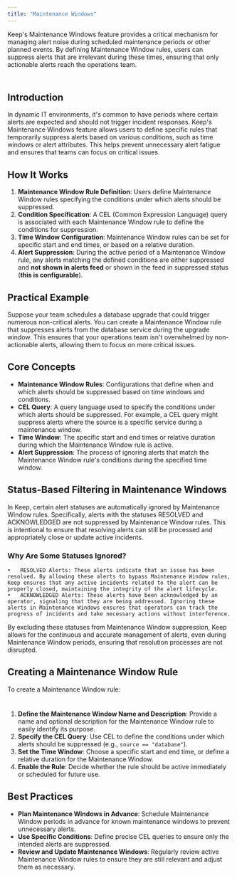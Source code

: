 ```yaml
---
title: "Maintenance Windows"
---
```


Keep's Maintenance Windows feature provides a critical mechanism for managing alert noise during scheduled maintenance periods or other planned events. By defining Maintenance Window rules, users can suppress alerts that are irrelevant during these times, ensuring that only actionable alerts reach the operations team.


<Frame width="100" height="200">
  <img height="10" src="/images/maintenance.png" />
</Frame>


## Introduction

In dynamic IT environments, it's common to have periods where certain alerts are expected and should not trigger incident responses. Keep's Maintenance Windows feature allows users to define specific rules that temporarily suppress alerts based on various conditions, such as time windows or alert attributes. This helps prevent unnecessary alert fatigue and ensures that teams can focus on critical issues.

## How It Works

1. **Maintenance Window Rule Definition**: Users define Maintenance Window rules specifying the conditions under which alerts should be suppressed.
2. **Condition Specification**: A CEL (Common Expression Language) query is associated with each Maintenance Window rule to define the conditions for suppression.
3. **Time Window Configuration**: Maintenance Window rules can be set for specific start and end times, or based on a relative duration.
4. **Alert Suppression**: During the active period of a Maintenance Window rule, any alerts matching the defined conditions are either suppressed and **not shown in alerts feed** or shown in the feed in suppressed status (**this is configurable**).

## Practical Example

Suppose your team schedules a database upgrade that could trigger numerous non-critical alerts. You can create a Maintenance Window rule that suppresses alerts from the database service during the upgrade window. This ensures that your operations team isn't overwhelmed by non-actionable alerts, allowing them to focus on more critical issues.

## Core Concepts

- **Maintenance Window Rules**: Configurations that define when and which alerts should be suppressed based on time windows and conditions.
- **CEL Query**: A query language used to specify the conditions under which alerts should be suppressed. For example, a CEL query might suppress alerts where the source is a specific service during a maintenance window.
- **Time Window**: The specific start and end times or relative duration during which the Maintenance Window rule is active.
- **Alert Suppression**: The process of ignoring alerts that match the Maintenance Window rule's conditions during the specified time window.

## Status-Based Filtering in Maintenance Windows

In Keep, certain alert statuses are automatically ignored by Maintenance Window rules. Specifically, alerts with the statuses RESOLVED and ACKNOWLEDGED are not suppressed by Maintenance Window rules. This is intentional to ensure that resolving alerts can still be processed and appropriately close or update active incidents.

### Why Are Some Statuses Ignored?

    •	RESOLVED Alerts: These alerts indicate that an issue has been resolved. By allowing these alerts to bypass Maintenance Window rules, Keep ensures that any active incidents related to the alert can be properly closed, maintaining the integrity of the alert lifecycle.
    •	ACKNOWLEDGED Alerts: These alerts have been acknowledged by an operator, signaling that they are being addressed. Ignoring these alerts in Maintenance Windows ensures that operators can track the progress of incidents and take necessary actions without interference.

By excluding these statuses from Maintenance Window suppression, Keep allows for the continuous and accurate management of alerts, even during Maintenance Window periods, ensuring that resolution processes are not disrupted.

## Creating a Maintenance Window Rule

To create a Maintenance Window rule:

<Frame width="100" height="200">
  <img height="10" src="/images/maintenance-window-creation.png" />
</Frame>

1. **Define the Maintenance Window Name and Description**: Provide a name and optional description for the Maintenance Window rule to easily identify its purpose.
2. **Specify the CEL Query**: Use CEL to define the conditions under which alerts should be suppressed (e.g., `source == "database"`).
3. **Set the Time Window**: Choose a specific start and end time, or define a relative duration for the Maintenance Window.
4. **Enable the Rule**: Decide whether the rule should be active immediately or scheduled for future use.

## Best Practices

- **Plan Maintenance Windows in Advance**: Schedule Maintenance Window periods in advance for known maintenance windows to prevent unnecessary alerts.
- **Use Specific Conditions**: Define precise CEL queries to ensure only the intended alerts are suppressed.
- **Review and Update Maintenance Windows**: Regularly review active Maintenance Window rules to ensure they are still relevant and adjust them as necessary.
